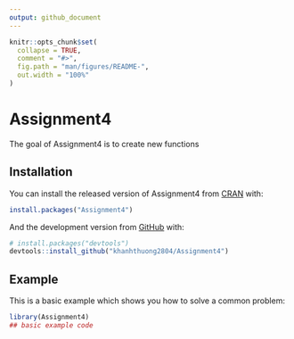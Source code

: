 ```yaml
---
output: github_document
---
```


<!-- README.md is generated from README.Rmd. Please edit that file -->

```r
knitr::opts_chunk$set(
  collapse = TRUE,
  comment = "#>",
  fig.path = "man/figures/README-",
  out.width = "100%"
)
```

# Assignment4

<!-- badges: start -->
<!-- badges: end -->

The goal of Assignment4 is to create new functions 

## Installation

You can install the released version of Assignment4 from [CRAN](https://CRAN.R-project.org) with:

``` r
install.packages("Assignment4")
```

And the development version from [GitHub](https://github.com/) with:

``` r
# install.packages("devtools")
devtools::install_github("khanhthuong2804/Assignment4")
```
## Example

This is a basic example which shows you how to solve a common problem:

```r
library(Assignment4)
## basic example code
```



